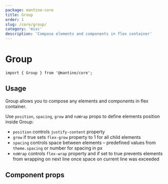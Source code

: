 ```yaml
---
package: mantine-core
title: Group
order: 1
slug: /core/group/
category: 'misc'
description: 'Compose elements and components in flex container'
---
```



# Group

<PageHeader
  source="mantine-core/src/Group/Group.tsx"
  docs="core/Group.mdx"
  package="@mantine/core"
/>

```tsx
import { Group } from '@mantine/core';
```

## Usage

Group allows you to compose any elements and components in flex container.

Use `position`, `spacing`, `grow` and `noWrap` props to define elements position inside Group:

- `position` controls `justify-content` property
- `grow` if true sets `flex-grow` property to 1 for all child elements
- `spacing` controls space between elements – predefined values from `theme.spacing` or number for spacing in px
- `noWrap` controls `flex-wrap` property and if set to true prevents elements from wrapping on next line once space on current line was exceeded

<GroupConfigurator />

## Component props

<PropsTable component="Group" />
